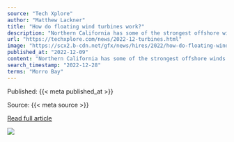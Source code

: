 ```yaml
---
source: "Tech Xplore"
author: "Matthew Lackner"
title: "How do floating wind turbines work?"
description: "Northern California has some of the strongest offshore winds in the U.S., with immense potential to produce clean energy. But it also has a problem. Its continental shelf drops off quickly, making building traditional wind turbines directly on the seafloor co…"
url: "https://techxplore.com/news/2022-12-turbines.html"
image: "https://scx2.b-cdn.net/gfx/news/hires/2022/how-do-floating-wind-t.jpg"
published_at: "2022-12-09"
content: "Northern California has some of the strongest offshore winds in the U.S., with immense potential to produce clean energy. But it also has a problem. Its continental shelf drops off quickly, making bu… [+5876 chars]"
search_timestamp: "2022-12-28"
terms: "Morro Bay"
---
```



Published: {{< meta published_at >}}


Source: {{< meta source >}}


[Read full article]({{< meta url >}})



![](`r rmarkdown::metadata$image[1]`)
